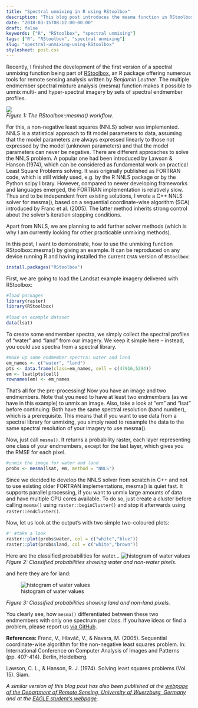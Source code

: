 ```yaml
---
title: "Spectral unmixing in R using RStoolbox"
description: "This blog post introduces the mesma function in RStoolbox."
date: "2018-03-15T08:12:00-00:00"
draft: false
keywords: ["R", "RStoolbox", "spectral unmixing"]
tags: ["R", "RStoolbox", "spectral unmixing"]
slug: "spectral-unmixing-using-RStoolbox"
stylesheet: post.css
---
```


Recently, I finished the development of the first version of a spectral unmixing function being part of <a href="http://bleutner.github.io" target="_blank">RStoolbox</a>, an R package offering numerous tools for remote sensing analysis written by *Benjamin Leutner*. The multiple endmember spectral mixture analysis (mesma) function makes it possible to unmix multi- and hyper-spectral imagery by sets of spectral endmember profiles.

![](/img/spectral-unmixing-in-R_fig1.png)
<figcaption>*Figure 1: The RStoolbox::mesma() workflow.*</figcaption>

For this, a non-negative least squares (NNLS) solver was implemented. NNLS is a statistical approach to fit model parameters to data, assuming that the model parameters are always expressed linearly to those not expressed by the model (unknown parameters) and that the model parameters can never be negative. There are different approaches to solve the NNLS problem. A popular one had been introduced by Lawson & Hanson (1974), which can be considered as fundamental work on practical Least Square Problems solving. It was originally published as FORTRAN code, which is still widely used, e.g. by the R NNLS package or by the Python scipy library. However, compared to newer developing frameworks and languages emerged, the FORTRAN implementation is relatively slow. Thus and to be independent from existing solutions, I wrote a C++ NNLS solver for mesma(), based on a sequential coordinate-wise algorithm (SCA) introduced by Franc et al. (2005). The latter method inherits strong control about the solver’s iteration stopping conditions.

Apart from NNLS, we are planning to add further solver methods (which is why I am currently looking for other practicable unmixing methods).

In this post, I want to demonstrate, how to use the unmixing function RStoolbox::mesma() by giving an example. It can be reproduced on any device running R and having installed the current `CRAN` version of `RStoolbox`:

```R
install.packages("RStoolbox")
```

First, we are going to load the Landsat example imagery delivered with RStoolbox:

```R
#load packages
library(raster)
library(RStoolbox)
 
#load an example dataset
data(lsat)
```

To create some endmember spectra, we simply collect the spectral profiles of "water" and "land" from our imagery. We keep it simple here – instead, you could use spectra from a spectral library.

```R
#make up some endmember spectra: water and land
em_names <- c("water", "land")
pts <- data.frame(class=em_names, cell = c(47916,5294))
em <- lsat[pts$cell]
rownames(em) <- em_names
```

That's all for the pre-processing! Now you have an image and two endmembers. Note that you need to have at least two endmembers (as we have in this example) to unmix an image. Also, take a look at "em" and "lsat" before continuing: Both have the same spectral resolution (band number), which is a prerequisite. This means that if you want to use data from a spectral library for unmixing, you simply need to resample the data to the same spectral resolution of your imagery to use mesma().

Now, just call `mesma()`. It returns a probability raster, each layer representing one class of your endmembers, except for the last layer, which gives you the RMSE for each pixel.

```R
#unmix the image for water and land
probs <- mesma(lsat, em, method = "NNLS")
```

Since we decided to develop the NNLS solver from scratch in C++ and not to use existing older FORTRAN implementations, mesma() is quiet fast. It supports parallel processing, if you want to unmix large amounts of data and have multiple CPU cores available. To do so, just create a cluster before calling `mesma()` using `raster::beginCluster()` and stop it afterwards using `raster::endCluster()`.

Now, let us look at the output's with two simple two-coloured plots:

```R
#' #take a look
raster::plot(probs$water, col = c("white","blue"))
raster::plot(probs$land, col = c("white","brown"))
```

Here are the classified probabilities for water...
![histogram of water values](/img/spectral-unmixing-in-R_fig2.png)
<figcaption>*Figure 2: Classified probabilities showing water and non-water pixels.*</figcaption>

and here they are for land:

![histogram of water values](/img/spectral-unmixing-in-R_fig3.png)
<figcaption>*Figure 3: Classified probabilities showing land and non-land pixels.*</figcaption>

You clearly see, how `mesma()` differentiated between these two endmembers with only one spectrum per class. If you have ideas or find a problem, please report us <a href="http://www.github.com/bleutner/rstoolbox/issues" target="_blank">via GitHub</a>.

**References:**
Franc, V., Hlaváč, V., & Navara, M. (2005). Sequential coordinate-wise algorithm for the non-negative least squares problem. In: International Conference on Computer Analysis of Images and Patterns (pp. 407-414). Berlin, Heidelberg.

Lawson, C. L., & Hanson, R. J. (1974). Solving least squares problems (Vol. 15). Siam.

*A similar version of this blog post has also been published at the <a href="http://remote-sensing.eu/spectral-unmixing-functionality-in-rstoolbox/" target="_blank">webpage of the Department of Remote Sensing, University of Wuerzburg, Germany</a> and at the <a href="http://students.eagle-science.org/spectral-unmixing-in-r/" target="_blank">EAGLE student's webpage</a>.*

